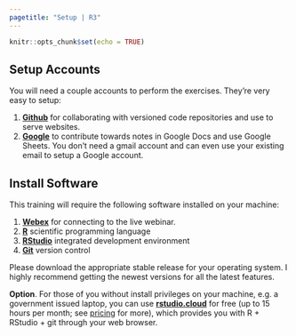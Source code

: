 ```yaml
---
pagetitle: "Setup | R3"
---
```


```r
knitr::opts_chunk$set(echo = TRUE)
```

## Setup Accounts

You will need a couple accounts to perform the exercises. They're very easy to setup:

1.  [**Github**](https://github.com/) for collaborating with versioned code repositories and use to serve websites.
2.  [**Google**](https://support.google.com/accounts/answer/27441?hl=en) to contribute towards notes in Google Docs and use Google Sheets. You don't need a gmail account and can even use your existing email to setup a Google account.

## Install Software

This training will require the following software installed on your machine:

1.  [**Webex**](https://www.webex.com/downloads.html) for connecting to the live webinar.
2.  [**R**](https://cran.r-project.org) scientific programming language
3.  [**RStudio**](https://www.rstudio.com/products/rstudio/download/#download) integrated development environment
4.  [**Git**](https://git-scm.com/) version control

Please download the appropriate stable release for your operating system. I highly recommend getting the newest versions for all the latest features.

**Option**. For those of you without install privileges on your machine, e.g. a government issued laptop, you can use [**rstudio.cloud**](https://rstudio.cloud) for free (up to 15 hours per month; see [pricing](https://rstudio.cloud/plans/compare) for more), which provides you with R + RStudio + git through your web browser.
